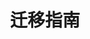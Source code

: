 ---
source-updated-at: 2025-05-16T04:52:11.000Z
translation-updated-at: 2025-05-20T22:22:05.271Z
title: 迁移指南
description: 了解如何从主流框架迁移至 Next.js
---